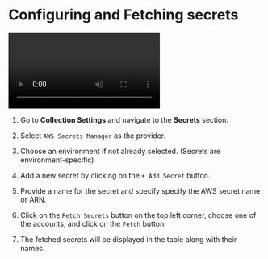 
# Configuring and Fetching secrets<PremiumBadge />

<video controls className="mt-10">
  <source
    src="/screenrecordings/aws_secret_manager/aws_configuring_secrets.mp4"
    type="video/mp4"
  />
  Your browser does not support the video tag.
</video>

<br />


1. Go to **Collection Settings** and navigate to the **Secrets** section.

2. Select `AWS Secrets Manager` as the provider.

3. Choose an environment if not already selected. (Secrets are environment-specific)

4. Add a new secret by clicking on the `+ Add Secret` button.

5. Provide a name for the secret and specify specify the AWS secret name or ARN.

6. Click on the `Fetch Secrets` button on the top left corner, choose one of the accounts, and click on the `Fetch` button.

7. The fetched secrets will be displayed in the table along with their names.
